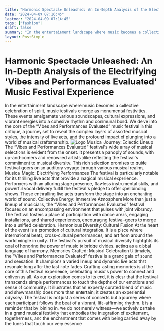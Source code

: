 ```yaml
---
title: "Harmonic Spectacle Unleashed: An In-Depth Analysis of the Electrifying 'Vibes and Performances Evaluated' Music Festival Experience"
date: "2024-04-09 07:16:45"
lastmod: "2024-04-09 07:16:45"
tags: ["fashion"]
draft: false
summary: "In the entertainment landscape where music becomes a collective celebration of spirit, music festivals emerge as monumental festivities. These events amalgamate various soundscapes, cultural expressions, and vibrant energies into a cohesive rhythm and communal bond. We delve into the core of the “Vibes and Performances Evaluated” music festival in this critique, a journey set to reveal the complex layers of assorted musical styles, the intensity of live acts, and the profound impact of plunging into a world of musical craftsmanship."
layout: PostSimple
---
```

# Harmonic Spectacle Unleashed: An In-Depth Analysis of the Electrifying 'Vibes and Performances Evaluated' Music Festival Experience
In the entertainment landscape where music becomes a collective celebration of spirit, music festivals emerge as monumental festivities. These events amalgamate various soundscapes, cultural expressions, and vibrant energies into a cohesive rhythm and communal bond. We delve into the core of the “Vibes and Performances Evaluated” music festival in this critique, a journey set to reveal the complex layers of assorted musical styles, the intensity of live acts, and the profound impact of plunging into a world of musical craftsmanship.
<img alt="Logo" class="lazyImg" data-src="https://cdn.seniorsselection.com/src_image/82fabe0698274a3dcb5fd8ed79e2b3dc.webp" src="/statics/image/loading.webp"/>
Musical Journey: Eclectic Lineup
The “Vibes and Performances Evaluated” festival's wide array of musical selections is evident from the onset. It presents a panoply of sounds, with up-and-comers and renowned artists alike reflecting the festival's commitment to musical diversity. This rich selection promises to guide festival-goers on an auditory voyage through various musical realms.
Musical Magic: Electrifying Performances
The festival is particularly notable for its thrilling live acts that provide a magical musical experience. Performers with an alluring stage presence, flawless instrumental skills, and powerful vocal delivery fulfill the festival's pledge to offer spellbinding shows. These enthralling live acts transform the stage into an enchanting world of sound.
Collective Energy: Immersive Atmosphere
More than just a lineup of musicians, the “Vibes and Performances Evaluated” festival focuses on an encompassing environment that pulses with joint vibrancy. The festival fosters a place of participation with dance areas, engaging installations, and shared experiences, encouraging festival-goers to merge into a unified celebration.
Harmonious Diversity: Cultural Fusion
At the heart of the event is a promotion of cultural integration. It is a place where international beats, cross-cultural performances, and art from around the world mingle in unity. The festival's pursuit of musical diversity highlights its goal of honoring the power of music to bridge divides, acting as a global language of harmony.
Memories Crafted: Musical Celebration
Ultimately, the “Vibes and Performances Evaluated” festival is a grand gala of sound and sensation. It champions a varied lineup and dynamic live acts that resonate long after the last note fades. Crafting lasting memories is at the core of this festival experience, celebrating music's power to connect and enliven us all.
As our exploration comes to its end, it is clear that the festival transcends simple performances to touch the depths of our emotions and sense of community. It illustrates that an expertly curated blend of music and showmanship does more than entertain; it creates an experiential odyssey. The festival is not just a series of concerts but a journey where each participant follows the beat of a vibrant, life-affirming rhythm. It is a reminder that by joining in, we do not merely witness—we actively partake in a grand musical festivity that embodies the integration of excitement, togetherness, and the enchantment that comes with being carried away by the tunes that touch our very essence.
        